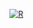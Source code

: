 [![R](https://github.com/BendaVladimir/RPackagesWeek4/actions/workflows/r.yml/badge.svg)](https://github.com/BendaVladimir/RPackagesWeek4/actions/workflows/r.yml)
